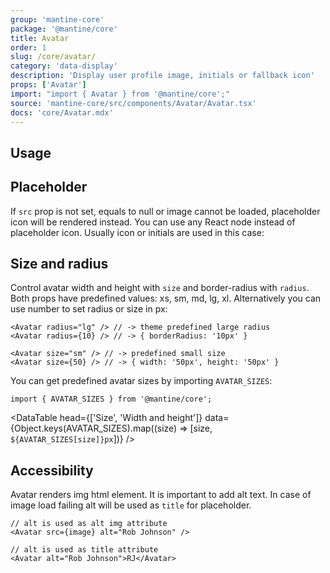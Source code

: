 ```yaml
---
group: 'mantine-core'
package: '@mantine/core'
title: Avatar
order: 1
slug: /core/avatar/
category: 'data-display'
description: 'Display user profile image, initials or fallback icon'
props: ['Avatar']
import: "import { Avatar } from '@mantine/core';"
source: 'mantine-core/src/components/Avatar/Avatar.tsx'
docs: 'core/Avatar.mdx'
---
```



## Usage

<Demo data={AvatarDemos.usage} />

## Placeholder

If `src` prop is not set, equals to null or image cannot be loaded,
placeholder icon will be rendered instead.
You can use any React node instead of placeholder icon.
Usually icon or initials are used in this case:

<Demo data={AvatarDemos.placeholders} />

## Size and radius

<Demo data={AvatarDemos.configurator} />

Control avatar width and height with `size` and border-radius with `radius`.
Both props have predefined values: xs, sm, md, lg, xl.
Alternatively you can use number to set radius or size in px:

```tsx
<Avatar radius="lg" /> // -> theme predefined large radius
<Avatar radius={10} /> // -> { borderRadius: '10px' }

<Avatar size="sm" /> // -> predefined small size
<Avatar size={50} /> // -> { width: '50px', height: '50px' }
```

<Demo data={AvatarDemos.sizes} />

You can get predefined avatar sizes by importing `AVATAR_SIZES`:

```tsx
import { AVATAR_SIZES } from '@mantine/core';
```

<DataTable
  head={['Size', 'Width and height']}
  data={Object.keys(AVATAR_SIZES).map((size) => [size, `${AVATAR_SIZES[size]}px`])}
/>

## Accessibility

Avatar renders img html element. It is important to add alt text.
In case of image load failing alt will be used as `title` for placeholder.

```tsx
// alt is used as alt img attribute
<Avatar src={image} alt="Rob Johnson" />

// alt is used as title attribute
<Avatar alt="Rob Johnson">RJ</Avatar>
```
